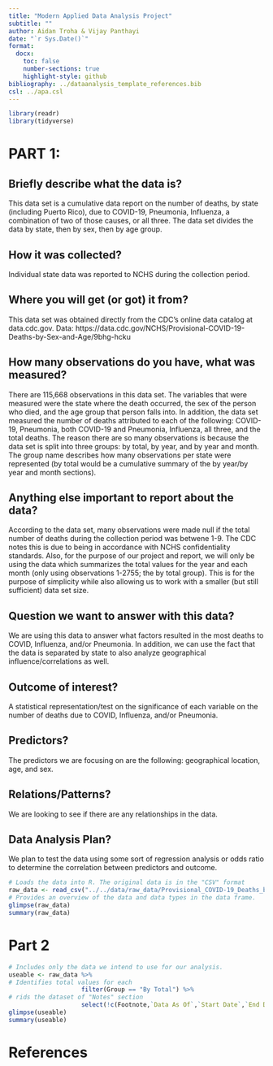 ```yaml
---
title: "Modern Applied Data Analysis Project"
subtitle: ""
author: Aidan Troha & Vijay Panthayi
date: "`r Sys.Date()`"
format:
  docx:
    toc: false
    number-sections: true
    highlight-style: github
bibliography: ../dataanalysis_template_references.bib
csl: ../apa.csl
---
```


```r
library(readr)
library(tidyverse)
```

# PART 1:

## Briefly describe what the data is?
This data set is a cumulative data report on the number of deaths, by state (including Puerto Rico), due to COVID-19, Pneumonia, Influenza, a combination of two of those causes, or all three. The data set divides the data by state, then by sex, then by age group. 

## How it was collected?
Individual state data was reported to NCHS during the collection period. 

## Where you will get (or got) it from?
This data set was obtained directly from the CDC’s online data catalog at data.cdc.gov.
Data: https://data.cdc.gov/NCHS/Provisional-COVID-19-Deaths-by-Sex-and-Age/9bhg-hcku

## How many observations do you have, what was measured?
There are 115,668 observations in this data set. The variables that were measured were the state where the death occurred, the sex of the person who died, and the age group that person falls into. In addition, the data set measured the number of deaths attributed to each of the following: COVID-19, Pneumonia, both COVID-19 and Pneumonia, Influenza, all three, and the total deaths. The reason there are so many observations is because the data set is split into three groups: by total, by year, and by year and month. The group name describes how many observations per state were represented (by total would be a cumulative summary of the by year/by year and month sections).

## Anything else important to report about the data?
According to the data set, many observations were made null if the total number of deaths during the collection period was betwene 1-9. The CDC notes this is due to being in accordance with NCHS confidentiality standards. Also, for the purpose of our project and report, we will only be using the data which summarizes the total values for the year and each month (only using observations 1-2755; the by total group). This is for the purpose of simplicity while also allowing us to work with a smaller (but still sufficient) data set size.

## Question we want to answer with this data?
We are using this data to answer what factors resulted in the most deaths to COVID, Influenza, and/or Pneumonia. In addition, we can use the fact that the data is separated by state to also analyze geographical influence/correlations as well.

## Outcome of interest?
A statistical representation/test on the significance of each variable on the number of deaths due to COVID, Influenza, and/or Pneumonia.

## Predictors?
The predictors we are focusing on are the following: geographical location, age, and sex.

## Relations/Patterns?
We are looking to see if there are any relationships in the data.

## Data Analysis Plan?
We plan to test the data using some sort of regression analysis or odds ratio to determine the correlation between predictors and outcome.


```r
# Loads the data into R. The original data is in the "CSV" format
raw_data <- read_csv("../../data/raw_data/Provisional_COVID-19_Deaths_by_Sex_and_Age.csv")
# Provides an overview of the data and data types in the data frame.
glimpse(raw_data)
summary(raw_data)
```

# Part 2
```r
# Includes only the data we intend to use for our analysis.
useable <- raw_data %>%
# Identifies total values for each 
                    filter(Group == "By Total") %>%
# rids the dataset of "Notes" section
                    select(!c(Footnote,`Data As Of`,`Start Date`,`End Date`,Group,Year,Month))
glimpse(useable)
summary(useable)
```


# References



